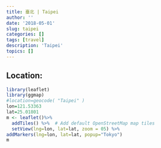 ```yaml
---
title: 臺北 | Taipei
author: ''
date: '2018-05-01'
slug: taipei
categories: []
tags: [travel]
description: 'Taipei'
topics: []
---
```


## Location:
```r
library(leaflet)
library(ggmap)
#location=geocode( "Taipei" )
lon=121.53363 
lat=25.01801
m <- leaflet()%>%
  addTiles() %>%  # Add default OpenStreetMap map tiles
  setView(lng=lon, lat=lat, zoom = 05) %>%
addMarkers(lng=lon, lat=lat, popup="Tokyo")
m

```
